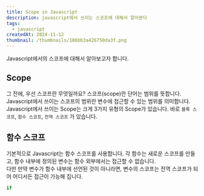 ```yaml
---
title: Scope in Javascript
description: javascript에서 쓰이는 스코프에 대해서 알아본다
tags:
  - javascript
createdAt: 2024-11-12
thumbnail: /thumbnails/186bb3a426750da3f.png
---
```

Javascript에서의 스코프에 대해서 알아보고자 합니다.

## Scope
그 전에, 우선 스코프란 무엇일까요? 스코프(scope)란 단어는 범위를 뜻합니다. Javascript에서 쓰이는 스코프의 범위란 변수에 접근할 수 있는 범위를 의미합니다.    
Javascript에서 쓰이는 Scope는 크게 3가지 유형의 Scope가 있습니다.
바로 `블록 스코프`, `함수 스코프`, `전역 스코프` 가 있습니다.

## 함수 스코프

기본적으로 Javascript는 함수 스코프를 사용합니다. 각 함수는 새로운 스코프를 만들고, 함수 내부에 정의된 변수는 함수 외부에서는 접근할 수 없습니다.    
다만 만약 변수가 함수 내부에 선언된 것이 아니라면, 변수의 스코프는 전역 스코프가 되어 어디서든 접근이 가능해 집니다.   
```javascript
if
```